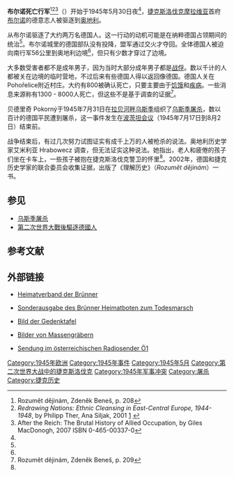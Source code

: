 {{roughtranslation}}

'''布尔诺死亡行军'''<ref name="Rozumet dejinam">Rozumět dějinám, Zdeněk Beneš, p. 208</ref><ref>''Redrawing Nations: Ethnic Cleansing in East-Central Europe, 1944-1948'', 
by Philipp Ther, Ana Siljak, 2001 [http://books.google.com/books?id=oGmTs2SceAgC&pg=PA206&dq=%22Brno+death+march%22&sig=4gCPxCni41nXHYWxTZdyHtbjxIc] {{Wayback|url=http://books.google.com/books?id=oGmTs2SceAgC&pg=PA206&dq=%22Brno+death+march%22&sig=4gCPxCni41nXHYWxTZdyHtbjxIc |date=20140707135327 }}</ref><ref>After the Reich: The Brutal History of Allied Occupation, by Giles MacDonogh, 2007 ISBN 0-465-00337-0</ref>（{{lang-de|Brünner Todesmarsch}}）开始于1945年5月30日夜<ref name="Rozumet dejinam"/>，[[捷克斯洛伐克|捷克斯洛伐克]][[摩拉维亚|摩拉维亚]]首府[[布尔诺|布尔诺]]的德意志人被驱逐到[[奥地利|奥地利]]。

从布尔诺驱逐了大约两万名德国人。这一行动的动机可能是在纳粹德国占领期间的统治<ref name="Rozumet dejinam2"/>。布尔诺城里的德国部队没有投降，盟军通过交火才夺回。全体德国人被迫向南行军56公里到奥地利边境<ref name="Rozumet dejinam2"/>，但只有少数才穿过了边境。 

大多数受害者都不是成年男子，因为当时大部分成年男子都是[[战俘|战俘]]。数以千计的人都被关在边境的临时营地，不过后来有些德国人得以返回像德国。德国人关在Pohořelice附近村庄。大约有800被确认死亡，只要主要由于[[饥饿|饥饿]]和[[疾病|疾病]]。一些消息来源称有1300 - 8000人死亡，但这些不是基于调查的证据<ref name="Rozumet dejinam2">Rozumět dějinám, Zdeněk Beneš, p. 209</ref>。 

贝德里奇 Pokorný于1945年7月31日在[[拉贝河畔乌斯季|拉贝河畔乌斯季]]组织了[[乌斯季屠杀|乌斯季屠杀]]，数以百计的德国平民遭到屠杀，这一事件发生在[[波茨坦会议|波茨坦会议]]（1945年7月17日到8月2日）结束前。 

战争结束后，有过几次努力试图证实有成千上万的人被枪杀的说法。奥地利历史学家艾米利亚 Hrabowecz 调查，但无法证实这种说法。她指出，老人和疲倦的孩子们坐在卡车上，一些孩子被抱在捷克斯洛伐克警卫的怀里<ref name="Rozumet dejinam2"/>。2002年，德国和捷克历史学家的联合委员会收集证据，出版了《理解历史》（''Rozumět dějinám''）一书。

== 参见 ==
* [[乌斯季屠杀|乌斯季屠杀]]
* [[第二次世界大戰後驅逐德國人|第二次世界大戰後驅逐德國人]]

== 参考文献 ==
{{reflist}}

== 外部链接 ==
* {{de icon}} [https://web.archive.org/web/20070724041522/http://www.bruenn.org/de/ende.php Heimatverband der Brünner]
* {{de icon}} [https://web.archive.org/web/20071009035004/http://todesmarsch.bruenn.org/PDF/btm-doku-avt.pdf Sonderausgabe des Brünner Heimatboten zum Todesmarsch]
* {{de icon}} [https://web.archive.org/web/20071008142546/http://www.altvaterturm.de/Baustelle_Bilder/Einweihung/Einweihung/einweihung_16.html Bild der Gedenktafel]
* {{de icon}} [https://web.archive.org/web/20070929130830/http://www.drasenhofen.at/sehenswertes.php Bilder von Massengräbern]
* {{de icon}} [https://web.archive.org/web/20101121205121/http://oe1.orf.at/programm/20050531140500.html Sendung im österreichischen Radiosender Ö1]

[[Category:1945年欧洲|Category:1945年欧洲]]
[[Category:1945年事件|Category:1945年事件]]
[[Category:1945年5月|Category:1945年5月]]
[[Category:第二次世界大战中的捷克斯洛伐克|Category:第二次世界大战中的捷克斯洛伐克]]
[[Category:1945年军事冲突|Category:1945年军事冲突]]
[[Category:屠杀|Category:屠杀]]
[[Category:捷克历史|Category:捷克历史]]